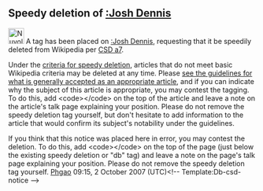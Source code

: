 <article id="13533528" title=User talk:GiuseppeCasey>
	<talkpage id="13533528" title="User talk:GiuseppeCasey">


==Speedy deletion of [[:Josh Dennis]]==
[[Image:Nuvola apps important.svg|32px|left]] A tag has been placed on [[:Josh Dennis]], requesting that it be speedily deleted from Wikipedia per [[WP:CSD#a7|CSD a7]]. 

Under the [[WP:CSD#General_criteria|criteria for speedy deletion]], articles that do not meet basic Wikipedia criteria may be deleted at any time. Please [[Wikipedia:Your first article|see the guidelines for what is generally accepted as an appropriate article]], and if you can indicate why the subject of this article is appropriate, you may contest the tagging. To do this, add &lt;code&gt;{{tl|hangon}}&lt;/code&gt; on the top of the article and leave a note on the article's talk page explaining your position. Please do not remove the speedy deletion tag yourself, but don't hesitate to add information to the article that would confirm its subject's notability under the guidelines. 

If you think that this notice was placed here in error, you may contest the deletion. To do this, add &lt;code&gt;{{tl|hangon}}&lt;/code&gt; on the top of the page (just below the existing speedy deletion or &quot;db&quot; tag) and leave a note on the page's talk page explaining your position. Please do not remove the speedy deletion tag yourself. [[User:Phgao|Phgao]] 09:15, 2 October 2007 (UTC)&lt;!-- Template:Db-csd-notice --&gt;
	</talkpage>
</article>